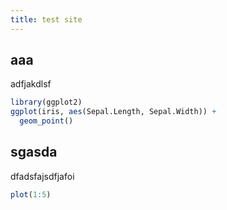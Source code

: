 ```yaml
---
title: test site
---
```


## aaa
adfjakdlsf

```r
library(ggplot2)
ggplot(iris, aes(Sepal.Length, Sepal.Width)) +
  geom_point()
```


## sgasda

dfadsfajsdfjafoi

```r
plot(1:5)
```


